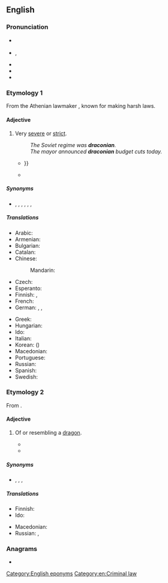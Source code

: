 ==English==
{{was wotd|2009|May|16}}

===Pronunciation===
* {{a|UK}} {{IPA|en|/dɹəˈkəʊ.ni.ən/|/dɹækˈəʊ.ni.ən/}}
* {{a|US}} {{enPR|drə-kō'ni-ən}}, {{IPA|en|/dɹəˈkoʊ.ni.ən/}}
* {{audio|en|en-us-draconian+.ogg|Audio (US)}}
* {{audio|en|en-us-draconian.ogg|Audio (US)}}
* {{rhymes|en|əʊniən}}

===Etymology 1===
From the Athenian lawmaker {{w|Draco (lawgiver)|Draco}}, known for making harsh laws.

====Adjective====
{{en-adj}}

# Very [[severe]] or [[strict]].
#: ''The Soviet regime was '''draconian'''.''
#: ''The mayor announced '''draconian''' budget cuts today.''
#* {{quote-text|en|year=2009|author=Stuart Macintyre|title=A Concise History of Australia|page=125|passage=The conflict in the countryside resulted in a far more '''draconian''' punishment. The Southern Cross flag flew over the camps of striking shearers, who in revenge for their victimisation burned grass, fences, buildings and even riverboats{{...}}}}
#* {{quote-journal|en|date=2020 April 8|author=Howard Johnston|title=East-ended? When the ECML was at risk|journal=Rail|page=65|text=Perhaps lessons had already been learned from the '''Draconian''' infrastructure cuts on the Waterloo-Exeter route.}}

=====Synonyms=====
* {{sense|very severe}} {{l|en|cruel}}, {{l|en|hard}}, {{l|en|harsh}}, {{l|en|Orwellian}}, {{l|en|rigid}}, {{l|en|strict}}, {{l|en|stringent}}

=====Translations=====
{{trans-top|severe, oppressive or strict}}
* Arabic: {{t|ar|شَدِيد الْقُسْوَة}}
* Armenian: {{t+|hy|դրակոնյան}}
* Bulgarian: {{t|bg|драконовски}}
* Catalan: {{t+|ca|draconià}}
* Chinese:
*: Mandarin: {{t|cmn|嚴苛的|sc=Hani}}
* Czech: {{t|cs|drakonický}}
* Esperanto: {{t|eo|drakona}}
* Finnish: {{t|fi|[[erittäin]] [[ankara]]}}, {{t+|fi|drakoninen}}
* French: {{t+|fr|draconien}}
* German: {{t+|de|drakonisch}}, {{t+|de|drastisch}}, {{t+|de|entschieden}}
{{trans-mid}}
* Greek: {{t+|el|δρακόντειος}}
* Hungarian: {{t+|hu|drákói}}
* Ido: {{t+|io|drakonala}}
* Italian: {{t+|it|draconiano}}
* Korean: {{t+|ko|엄격하다}} ({{t+|ko|嚴格|alt=嚴格하다|tr=-}})
* Macedonian: {{t|mk|драконски|m}}
* Portuguese: {{t+|pt|draconiano}}
* Russian: {{t+|ru|драко́новский}}
* Spanish: {{t+|es|draconiano}}
* Swedish: {{t+|sv|drakonisk}}
{{trans-bottom}}

===Etymology 2===
From {{etyl|la|en}} {{m|la|draco||dragon}}.

====Adjective====
{{en-adj}}

# {{lb|en|obsolete|except in fiction}} Of or resembling a [[dragon]].
#* {{quote-book|en|2006|Steven Erikson|Deadhouse Gates, Book Two|pageurl=http://books.google.com/books?id=Oxnv04gItNAC&pg=PA384|page=384|isbn=0765348799
|passage=The dragon came low to the earth. It defied every image of a '''draconian''' being Kulp had ever seen.}}
#* {{quote-text|en|year=2009|author=Jacob Silvia|title=Qhoenix|page=73|passage=A large sandwyrm (which isn't to be confused with a sandworm) popped its '''draconian''' head from the earth.}}

=====Synonyms=====
* {{sense|resembling a dragon}} {{l|en|draconic}}, {{l|en|draconine}}, {{l|en|dragonish}}, {{l|en|dragonlike}}

=====Translations=====
{{trans-top|of or resembling a dragon}}
* Finnish: {{t|fi|[[lohikäärme]][[-mainen|mäinen]]}}
* Ido: {{t|io|drakala}}
{{trans-mid}}
* Macedonian: {{t|mk|змејски|m}}
* Russian: {{t+|ru|драко́ний}}, {{t+|ru|драко́новский}}
{{trans-bottom}}

===Anagrams===
* {{anagrams|en|a=aacdinnor|Conradian|Rinconada|noncardia}}

[[Category:English eponyms]]
[[Category:en:Criminal law]]
